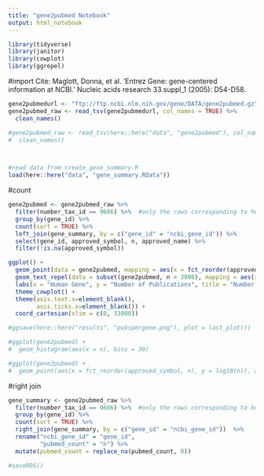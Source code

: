 ```yaml
---
title: "gene2pubmed Notebook"
output: html_notebook
---
```


```r
library(tidyverse)
library(janitor)
library(cowplot)
library(ggrepel)
```

#import
Cite: Maglott, Donna, et al. 'Entrez Gene: gene-centered information at NCBI.' Nucleic acids research 33.suppl_1 (2005): D54-D58.
```r

gene2pubmedurl <- "ftp://ftp.ncbi.nlm.nih.gov/gene/DATA/gene2pubmed.gz"
gene2pubmed_raw <- read_tsv(gene2pubmedurl, col_names = TRUE) %>% 
  clean_names()

#gene2pubmed_raw <- read_tsv(here::here("data", "gene2pubmed"), col_names = TRUE) %>% 
#  clean_names()



#read data from create_gene_summary.R
load(here::here("data", "gene_summary.RData"))

```


#count
```r
gene2pubmed <- gene2pubmed_raw %>% 
  filter(number_tax_id == 9606) %>%  #only the rows corresponding to humans (#tax_id = 9606) 
  group_by(gene_id) %>% 
  count(sort = TRUE) %>% 
  left_join(gene_summary, by = c("gene_id" = "ncbi_gene_id")) %>% 
  select(gene_id, approved_symbol, n, approved_name) %>% 
  filter(!is.na(approved_symbol))

ggplot() +
  geom_point(data = gene2pubmed, mapping = aes(x = fct_reorder(approved_symbol, n), y = n), alpha = 0.2) +
  geom_text_repel(data = subset(gene2pubmed, n > 3000), mapping = aes(x = fct_reorder(approved_symbol, n), y = n, label = approved_symbol)) +
  labs(x = "Human Gene", y = "Number of Publications", title = "Number of Publications per human gene") +
  theme_cowplot() +
  theme(axis.text.x=element_blank(),
        axis.ticks.x=element_blank()) +
  coord_cartesian(xlim = c(0, 33000))

#ggsave(here::here("results", "pubspergene.png"), plot = last_plot())

#ggplot(gene2pubmed) +
#  geom_histogram(aes(x = n), bins = 30)

#ggplot(gene2pubmed) +
#  geom_point(aes(x = fct_reorder(approved_symbol, n), y = log10(n)), alpha = 0.2)

```

#right join
```r
gene_summary <- gene2pubmed_raw %>% 
  filter(number_tax_id == 9606) %>%  #only the rows corresponding to humans (#tax_id = 9606) 
  group_by(gene_id) %>% 
  count(sort = TRUE) %>% 
  right_join(gene_summary, by = c("gene_id" = "ncbi_gene_id"))  %>% 
  rename("ncbi_gene_id" = "gene_id", 
         "pubmed_count" = "n") %>% 
  mutate(pubmed_count = replace_na(pubmed_count, 0))

#saveRDS()

```

